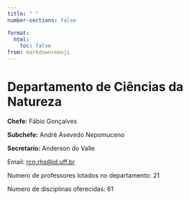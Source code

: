 ```yaml
---
title: " "
number-sections: false

format:
  html:
    toc: false
from: markdown+emoji
---
```


# Departamento de Ciências da Natureza

**Chefe:** Fábio Gonçalves

**Subchefe:** André Asevedo Nepomuceno

**Secretario:** Anderson do Valle

Email: [rcn.rhs@id.uff.br](mailto:rcn.rhs@id.uff.br)

Numero de professores lotados no departamento: 21

Numero de disciplinas oferecidas: 61

			

			
